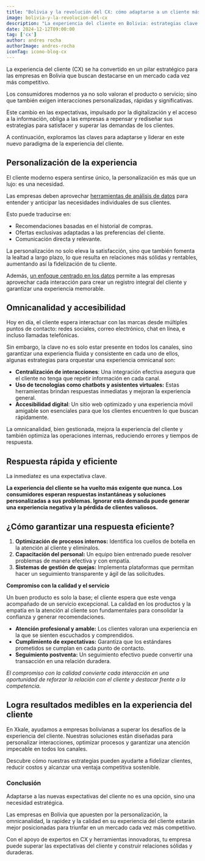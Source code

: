 ```yaml
---
title: "Bolivia y la revolución del CX: cómo adaptarse a un cliente más exigente"
image: bolivia-y-la-revolucion-del-cx
description: "La experiencia del cliente en Bolivia: estrategias clave para adaptarse y superar expectativas actuales."
date: 2024-12-12T09:00:00
tag: ['cx']
author: andres rocha
authorImage: andres-rocha
iconTag: icono-blog-cx
---
```


La experiencia del cliente (CX) se ha convertido en un pilar estratégico para las empresas en Bolivia que buscan destacarse en un mercado cada vez más competitivo. 

Los consumidores modernos ya no solo valoran el producto o servicio; sino que también exigen interacciones personalizadas, rápidas y significativas. 

Este cambio en las expectativas, impulsado por la digitalización y el acceso a la información, obliga a las empresas a repensar y rediseñar sus estrategias para satisfacer y superar las demandas de los clientes.

A continuación, exploramos las claves para adaptarse y liderar en este nuevo paradigma de la experiencia del cliente.

## Personalización de la experiencia

El cliente moderno espera sentirse único, la personalización es más que un lujo: es una necesidad. 

Las empresas deben aprovechar [herramientas de análisis de datos](https://xkale.com/blog/como-esta-la-gestion-de-la-experiencia-de-cliente-cx-en-bolivia/) para entender y anticipar las necesidades individuales de sus clientes. 

Esto puede traducirse en:

* Recomendaciones basadas en el historial de compras.  
* Ofertas exclusivas adaptadas a las preferencias del cliente.  
* Comunicación directa y relevante.

La personalización no solo eleva la satisfacción, sino que también fomenta la lealtad a largo plazo, lo que resulta en relaciones más sólidas y rentables, aumentando así la fidelización de tu cliente.

Además, [un enfoque centrado en los datos](https://xkale.com/blog/como-la-ia-esta-transformando-el-retail-en-latam/) permite a las empresas aprovechar cada interacción para crear un registro integral del cliente y garantizar una experiencia memorable.

## Omnicanalidad y accesibilidad

Hoy en día, el cliente espera interactuar con las marcas desde múltiples puntos de contacto: redes sociales, correo electrónico, chat en línea, e incluso llamadas telefónicas. 

Sin embargo, la clave no es solo estar presente en todos los canales, sino garantizar una experiencia fluida y consistente en cada uno de ellos, algunas estrategias para orquestar una experiencia omnicanal son:

* **Centralización de interacciones**: Una integración efectiva asegura que el cliente no tenga que repetir información en cada canal.  
* **Uso de tecnologías como chatbots y asistentes virtuales:** Estas herramientas brindan respuestas inmediatas y mejoran la experiencia general.  
* **Accesibilidad digital**: Un sitio web optimizado y una experiencia móvil amigable son esenciales para que los clientes encuentren lo que buscan rápidamente.

La omnicanalidad, bien gestionada, mejora la experiencia del cliente y también optimiza las operaciones internas, reduciendo errores y tiempos de respuesta.

## Respuesta rápida y eficiente

La inmediatez es una expectativa clave. 

**La experiencia del cliente se ha vuelto más exigente que nunca. Los consumidores esperan respuestas instantáneas y soluciones personalizadas a sus problemas. Ignorar esta demanda puede generar una experiencia negativa y la pérdida de clientes valiosos.**

## ¿Cómo garantizar una respuesta eficiente?

1. **Optimización de procesos internos:** Identifica los cuellos de botella en la atención al cliente y elimínalos.  
2. **Capacitación del personal:** Un equipo bien entrenado puede resolver problemas de manera efectiva y con empatía.  
3. **Sistemas de gestión de quejas:** Implementa plataformas que permitan hacer un seguimiento transparente y ágil de las solicitudes.

**Compromiso con la calidad y el servicio**

Un buen producto es solo la base; el cliente espera que este venga acompañado de un servicio excepcional. La calidad en los productos y la empatía en la atención al cliente son fundamentales para consolidar la confianza y generar recomendaciones.

* **Atención profesional y amable:** Los clientes valoran una experiencia en la que se sienten escuchados y comprendidos.  
* **Cumplimiento de expectativas:** Garantiza que los estándares prometidos se cumplan en cada punto de contacto.  
* **Seguimiento postventa:** Un seguimiento efectivo puede convertir una transacción en una relación duradera.

*El compromiso con la calidad convierte cada interacción en una oportunidad de reforzar la relación con el cliente y destacar frente a la competencia.*

## Logra resultados medibles en la experiencia del cliente

En Xkale, ayudamos a empresas bolivianas a superar los desafíos de la experiencia del cliente. Nuestras soluciones están diseñadas para personalizar interacciones, optimizar procesos y garantizar una atención impecable en todos los canales.

Descubre cómo nuestras estrategias pueden ayudarte a fidelizar clientes, reducir costos y alcanzar una ventaja competitiva sostenible.


<Link class='px-3 py-2 bg-black rounded-lg text-xkale uppercase shadow-lg' href='/experiencia-del-cliente' text='soluciones xkale'/>


### Conclusión

Adaptarse a las nuevas expectativas del cliente no es una opción, sino una necesidad estratégica.

Las empresas en Bolivia que apuesten por la personalización, la omnicanalidad, la rapidez y la calidad en su experiencia del cliente estarán mejor posicionadas para triunfar en un mercado cada vez más competitivo.

Con el apoyo de expertos en CX y herramientas innovadoras, tu empresa puede superar las expectativas del cliente y construir relaciones sólidas y duraderas.
